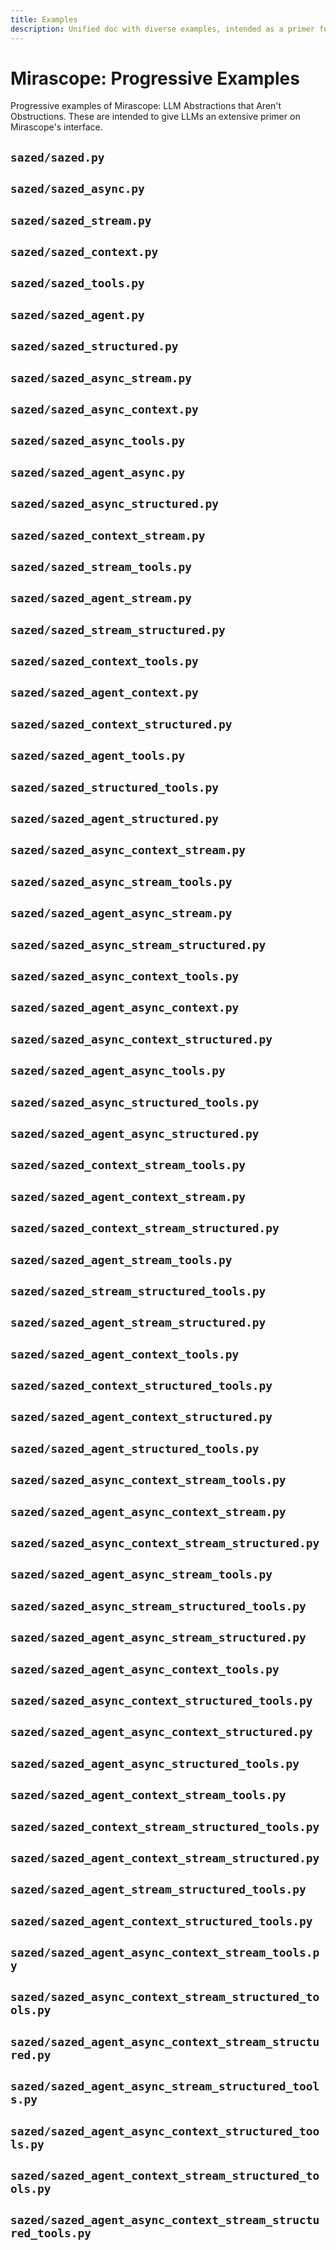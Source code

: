 ```yaml
---
title: Examples
description: Unified doc with diverse examples, intended as a primer for LLMs on common Mirascope patterns.
---
```


# Mirascope: Progressive Examples

Progressive examples of Mirascope: LLM Abstractions that Aren't Obstructions.
These are intended to give LLMs an extensive primer on Mirascope's interface.

## `sazed/sazed.py`

<CodeExample file="examples/sazed/sazed.py" />

## `sazed/sazed_async.py`

<CodeExample file="examples/sazed/sazed_async.py" />

## `sazed/sazed_stream.py`

<CodeExample file="examples/sazed/sazed_stream.py" />

## `sazed/sazed_context.py`

<CodeExample file="examples/sazed/sazed_context.py" />

## `sazed/sazed_tools.py`

<CodeExample file="examples/sazed/sazed_tools.py" />

## `sazed/sazed_agent.py`

<CodeExample file="examples/sazed/sazed_agent.py" />

## `sazed/sazed_structured.py`

<CodeExample file="examples/sazed/sazed_structured.py" />

## `sazed/sazed_async_stream.py`

<CodeExample file="examples/sazed/sazed_async_stream.py" />

## `sazed/sazed_async_context.py`

<CodeExample file="examples/sazed/sazed_async_context.py" />

## `sazed/sazed_async_tools.py`

<CodeExample file="examples/sazed/sazed_async_tools.py" />

## `sazed/sazed_agent_async.py`

<CodeExample file="examples/sazed/sazed_agent_async.py" />

## `sazed/sazed_async_structured.py`

<CodeExample file="examples/sazed/sazed_async_structured.py" />

## `sazed/sazed_context_stream.py`

<CodeExample file="examples/sazed/sazed_context_stream.py" />

## `sazed/sazed_stream_tools.py`

<CodeExample file="examples/sazed/sazed_stream_tools.py" />

## `sazed/sazed_agent_stream.py`

<CodeExample file="examples/sazed/sazed_agent_stream.py" />

## `sazed/sazed_stream_structured.py`

<CodeExample file="examples/sazed/sazed_stream_structured.py" />

## `sazed/sazed_context_tools.py`

<CodeExample file="examples/sazed/sazed_context_tools.py" />

## `sazed/sazed_agent_context.py`

<CodeExample file="examples/sazed/sazed_agent_context.py" />

## `sazed/sazed_context_structured.py`

<CodeExample file="examples/sazed/sazed_context_structured.py" />

## `sazed/sazed_agent_tools.py`

<CodeExample file="examples/sazed/sazed_agent_tools.py" />

## `sazed/sazed_structured_tools.py`

<CodeExample file="examples/sazed/sazed_structured_tools.py" />

## `sazed/sazed_agent_structured.py`

<CodeExample file="examples/sazed/sazed_agent_structured.py" />

## `sazed/sazed_async_context_stream.py`

<CodeExample file="examples/sazed/sazed_async_context_stream.py" />

## `sazed/sazed_async_stream_tools.py`

<CodeExample file="examples/sazed/sazed_async_stream_tools.py" />

## `sazed/sazed_agent_async_stream.py`

<CodeExample file="examples/sazed/sazed_agent_async_stream.py" />

## `sazed/sazed_async_stream_structured.py`

<CodeExample file="examples/sazed/sazed_async_stream_structured.py" />

## `sazed/sazed_async_context_tools.py`

<CodeExample file="examples/sazed/sazed_async_context_tools.py" />

## `sazed/sazed_agent_async_context.py`

<CodeExample file="examples/sazed/sazed_agent_async_context.py" />

## `sazed/sazed_async_context_structured.py`

<CodeExample file="examples/sazed/sazed_async_context_structured.py" />

## `sazed/sazed_agent_async_tools.py`

<CodeExample file="examples/sazed/sazed_agent_async_tools.py" />

## `sazed/sazed_async_structured_tools.py`

<CodeExample file="examples/sazed/sazed_async_structured_tools.py" />

## `sazed/sazed_agent_async_structured.py`

<CodeExample file="examples/sazed/sazed_agent_async_structured.py" />

## `sazed/sazed_context_stream_tools.py`

<CodeExample file="examples/sazed/sazed_context_stream_tools.py" />

## `sazed/sazed_agent_context_stream.py`

<CodeExample file="examples/sazed/sazed_agent_context_stream.py" />

## `sazed/sazed_context_stream_structured.py`

<CodeExample file="examples/sazed/sazed_context_stream_structured.py" />

## `sazed/sazed_agent_stream_tools.py`

<CodeExample file="examples/sazed/sazed_agent_stream_tools.py" />

## `sazed/sazed_stream_structured_tools.py`

<CodeExample file="examples/sazed/sazed_stream_structured_tools.py" />

## `sazed/sazed_agent_stream_structured.py`

<CodeExample file="examples/sazed/sazed_agent_stream_structured.py" />

## `sazed/sazed_agent_context_tools.py`

<CodeExample file="examples/sazed/sazed_agent_context_tools.py" />

## `sazed/sazed_context_structured_tools.py`

<CodeExample file="examples/sazed/sazed_context_structured_tools.py" />

## `sazed/sazed_agent_context_structured.py`

<CodeExample file="examples/sazed/sazed_agent_context_structured.py" />

## `sazed/sazed_agent_structured_tools.py`

<CodeExample file="examples/sazed/sazed_agent_structured_tools.py" />

## `sazed/sazed_async_context_stream_tools.py`

<CodeExample file="examples/sazed/sazed_async_context_stream_tools.py" />

## `sazed/sazed_agent_async_context_stream.py`

<CodeExample file="examples/sazed/sazed_agent_async_context_stream.py" />

## `sazed/sazed_async_context_stream_structured.py`

<CodeExample file="examples/sazed/sazed_async_context_stream_structured.py" />

## `sazed/sazed_agent_async_stream_tools.py`

<CodeExample file="examples/sazed/sazed_agent_async_stream_tools.py" />

## `sazed/sazed_async_stream_structured_tools.py`

<CodeExample file="examples/sazed/sazed_async_stream_structured_tools.py" />

## `sazed/sazed_agent_async_stream_structured.py`

<CodeExample file="examples/sazed/sazed_agent_async_stream_structured.py" />

## `sazed/sazed_agent_async_context_tools.py`

<CodeExample file="examples/sazed/sazed_agent_async_context_tools.py" />

## `sazed/sazed_async_context_structured_tools.py`

<CodeExample file="examples/sazed/sazed_async_context_structured_tools.py" />

## `sazed/sazed_agent_async_context_structured.py`

<CodeExample file="examples/sazed/sazed_agent_async_context_structured.py" />

## `sazed/sazed_agent_async_structured_tools.py`

<CodeExample file="examples/sazed/sazed_agent_async_structured_tools.py" />

## `sazed/sazed_agent_context_stream_tools.py`

<CodeExample file="examples/sazed/sazed_agent_context_stream_tools.py" />

## `sazed/sazed_context_stream_structured_tools.py`

<CodeExample file="examples/sazed/sazed_context_stream_structured_tools.py" />

## `sazed/sazed_agent_context_stream_structured.py`

<CodeExample file="examples/sazed/sazed_agent_context_stream_structured.py" />

## `sazed/sazed_agent_stream_structured_tools.py`

<CodeExample file="examples/sazed/sazed_agent_stream_structured_tools.py" />

## `sazed/sazed_agent_context_structured_tools.py`

<CodeExample file="examples/sazed/sazed_agent_context_structured_tools.py" />

## `sazed/sazed_agent_async_context_stream_tools.py`

<CodeExample file="examples/sazed/sazed_agent_async_context_stream_tools.py" />

## `sazed/sazed_async_context_stream_structured_tools.py`

<CodeExample file="examples/sazed/sazed_async_context_stream_structured_tools.py" />

## `sazed/sazed_agent_async_context_stream_structured.py`

<CodeExample file="examples/sazed/sazed_agent_async_context_stream_structured.py" />

## `sazed/sazed_agent_async_stream_structured_tools.py`

<CodeExample file="examples/sazed/sazed_agent_async_stream_structured_tools.py" />

## `sazed/sazed_agent_async_context_structured_tools.py`

<CodeExample file="examples/sazed/sazed_agent_async_context_structured_tools.py" />

## `sazed/sazed_agent_context_stream_structured_tools.py`

<CodeExample file="examples/sazed/sazed_agent_context_stream_structured_tools.py" />

## `sazed/sazed_agent_async_context_stream_structured_tools.py`

<CodeExample file="examples/sazed/sazed_agent_async_context_stream_structured_tools.py" />
